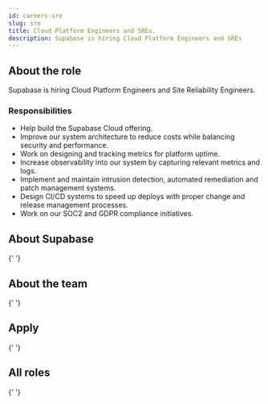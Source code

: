 ```yaml
---
id: careers-sre
slug: sre
title: Cloud Platform Engineers and SREs.
description: Supabase is hiring Cloud Platform Engineers and SREs
---
```



<Freeze />

## About the role

Supabase is hiring Cloud Platform Engineers and Site Reliability Engineers.

### Responsibilities

- Help build the Supabase Cloud offering.
- Improve our system architecture to reduce costs while balancing security and performance.
- Work on designing and tracking metrics for platform uptime.
- Increase observability into our system by capturing relevant metrics and logs.
- Implement and maintain intrusion detection, automated remediation and patch management systems.
- Design CI/CD systems to speed up deploys with proper change and release management processes.
- Work on our SOC2 and GDPR compliance initiatives.

## About Supabase

<About />{' '}

## About the team

<Team />{' '}

## Apply

<Apply />{' '}

## All roles

<Roles />{' '}
